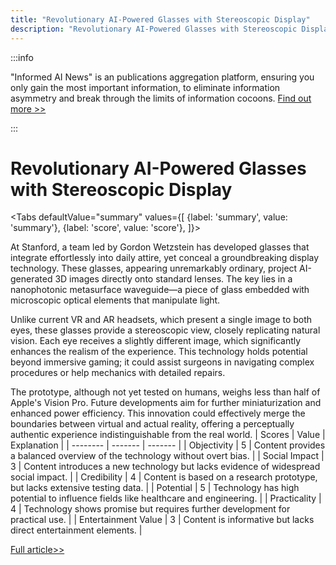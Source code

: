 ```yaml
---
title: "Revolutionary AI-Powered Glasses with Stereoscopic Display"
description: "Revolutionary AI-Powered Glasses with Stereoscopic Display"
---
```



:::info

"Informed AI News" is an publications aggregation platform, ensuring you only gain the most important information, to eliminate information asymmetry and break through the limits of information cocoons.  [Find out more >>](/)

:::

# Revolutionary AI-Powered Glasses with Stereoscopic Display


<Tabs
	defaultValue="summary"
	values={[
	{label: 'summary', value: 'summary'},
	{label: 'score', value: 'score'},
]}>
<TabItem value="summary">


At Stanford, a team led by Gordon Wetzstein has developed glasses that integrate effortlessly into daily attire, yet conceal a groundbreaking display technology. These glasses, appearing unremarkably ordinary, project AI-generated 3D images directly onto standard lenses. The key lies in a nanophotonic metasurface waveguide—a piece of glass embedded with microscopic optical elements that manipulate light.

Unlike current VR and AR headsets, which present a single image to both eyes, these glasses provide a stereoscopic view, closely replicating natural vision. Each eye receives a slightly different image, which significantly enhances the realism of the experience. This technology holds potential beyond immersive gaming; it could assist surgeons in navigating complex procedures or help mechanics with detailed repairs.

The prototype, although not yet tested on humans, weighs less than half of Apple's Vision Pro. Future developments aim for further miniaturization and enhanced power efficiency. This innovation could effectively merge the boundaries between virtual and actual reality, offering a perceptually authentic experience indistinguishable from the real world.
</TabItem>
<TabItem value="score">
	| Scores     | Value   | Explanation |
	| -------- | ------- | ------- |
	| Objectivity  | 5    | Content provides a balanced overview of the technology without overt bias.    |
	| Social Impact | 3     | Content introduces a new technology but lacks evidence of widespread social impact.    |
	| Credibility    | 4    | Content is based on a research prototype, but lacks extensive testing data.    |
	| Potential    | 5    | Technology has high potential to influence fields like healthcare and engineering.    |
	| Practicality    | 4    | Technology shows promise but requires further development for practical use.    |
	| Entertainment Value    | 3    | Content is informative but lacks direct entertainment elements.    |
</TabItem>
</Tabs>

[Full article>>](https://www.cnet.com/science/i-saw-what-could-be-the-future-of-ai-glasses/#ftag=CAD590a51e)
